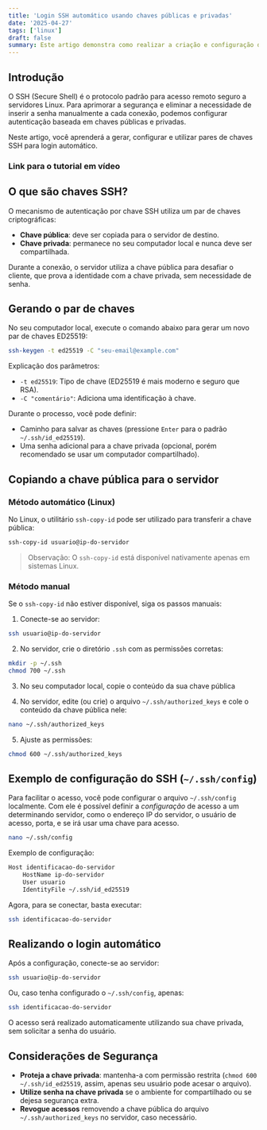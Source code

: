 ```yaml
---
title: 'Login SSH automático usando chaves públicas e privadas' 
date: '2025-04-27'
tags: ['linux']
draft: false
summary: Este artigo demonstra como realizar a criação e configuração de chaves SSH para fazer login automático em servidores Linux.
---
```


## Introdução

O SSH (Secure Shell) é o protocolo padrão para acesso remoto seguro a servidores Linux. Para aprimorar a segurança e eliminar a necessidade de inserir a senha manualmente a cada conexão, podemos configurar autenticação baseada em chaves públicas e privadas.

Neste artigo, você aprenderá a gerar, configurar e utilizar pares de chaves SSH para login automático.

### Link para o tutorial em vídeo
<YouTube id="T0uQGYQKjbc"/>

## O que são chaves SSH?

O mecanismo de autenticação por chave SSH utiliza um par de chaves criptográficas:
- **Chave pública**: deve ser copiada para o servidor de destino.
- **Chave privada**: permanece no seu computador local e nunca deve ser compartilhada.

Durante a conexão, o servidor utiliza a chave pública para desafiar o cliente, que prova a identidade com a chave privada, sem necessidade de senha.

## Gerando o par de chaves

No seu computador local, execute o comando abaixo para gerar um novo par de chaves ED25519:

```bash
ssh-keygen -t ed25519 -C "seu-email@example.com"
```

Explicação dos parâmetros:
- `-t ed25519`: Tipo de chave (ED25519 é mais moderno e seguro que RSA).
- `-C "comentário"`: Adiciona uma identificação à chave.

Durante o processo, você pode definir:
- Caminho para salvar as chaves (pressione `Enter` para o padrão `~/.ssh/id_ed25519`).
- Uma senha adicional para a chave privada (opcional, porém recomendado se usar um computador compartilhado).

## Copiando a chave pública para o servidor

### Método automático (Linux)

No Linux, o utilitário `ssh-copy-id` pode ser utilizado para transferir a chave pública:

```bash
ssh-copy-id usuario@ip-do-servidor
```

> Observação: O `ssh-copy-id` está disponível nativamente apenas em sistemas Linux.

### Método manual

Se o `ssh-copy-id` não estiver disponível, siga os passos manuais:

1. Conecte-se ao servidor:

```bash
ssh usuario@ip-do-servidor
```

2. No servidor, crie o diretório `.ssh` com as permissões corretas:

```bash
mkdir -p ~/.ssh
chmod 700 ~/.ssh
```

3. No seu computador local, copie o conteúdo da sua chave pública

4. No servidor, edite (ou crie) o arquivo `~/.ssh/authorized_keys` e cole o conteúdo da chave pública nele:

```bash
nano ~/.ssh/authorized_keys
```

5. Ajuste as permissões:

```bash
chmod 600 ~/.ssh/authorized_keys
```

## Exemplo de configuração do SSH (`~/.ssh/config`)

Para facilitar o acesso, você pode configurar o arquivo `~/.ssh/config` localmente. Com ele é possível definir a *configuração* de 
acesso a um determinando servidor, como o endereço IP do servidor, o usuário de acesso, porta, e se irá usar uma chave para acesso.

```bash
nano ~/.ssh/config
```

Exemplo de configuração:

```txt
Host identificacao-do-servidor
    HostName ip-do-servidor
    User usuario
    IdentityFile ~/.ssh/id_ed25519
```

Agora, para se conectar, basta executar:

```bash
ssh identificacao-do-servidor
```

## Realizando o login automático

Após a configuração, conecte-se ao servidor:

```bash
ssh usuario@ip-do-servidor
```

Ou, caso tenha configurado o `~/.ssh/config`, apenas:

```bash
ssh identificacao-do-servidor
```

O acesso será realizado automaticamente utilizando sua chave privada, sem solicitar a senha do usuário.

## Considerações de Segurança

- **Proteja a chave privada**: mantenha-a com permissão restrita (`chmod 600 ~/.ssh/id_ed25519`, assim, apenas seu usuário pode acesar o arquivo).
- **Utilize senha na chave privada** se o ambiente for compartilhado ou se dejesa segurança extra.
- **Revogue acessos** removendo a chave pública do arquivo `~/.ssh/authorized_keys` no servidor, caso necessário.
